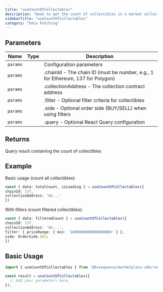 ```yaml
---
title: "useCountOfCollectables"
description: "Hook to get the count of collectibles in a market collection Counts either all collectibles or filtered collectibles based on provided parameters. When filter and side parameters are provided, returns count of filtered collectibles. Otherwise returns count of all collectibles in the collection."
sidebarTitle: "useCountOfCollectables"
category: "Data Fetching"
---
```


## Parameters

| Name | Type | Description |
|------|------|-------------|
| `params` |  | Configuration parameters |
| `params` |  | .chainId - The chain ID (must be number, e.g., 1 for Ethereum, 137 for Polygon) |
| `params` |  | .collectionAddress - The collection contract address |
| `params` |  | .filter - Optional filter criteria for collectibles |
| `params` |  | .side - Optional order side (BUY/SELL) when using filters |
| `params` |  | .query - Optional React Query configuration |

## Returns

Query result containing the count of collectibles

## Example

Basic usage (count all collectibles):
```typescript
const { data: totalCount, isLoading } = useCountOfCollectables({
chainId: 137,
collectionAddress: '0x...'
})
```

With filters (count filtered collectibles):
```typescript
const { data: filteredCount } = useCountOfCollectables({
chainId: 137,
collectionAddress: '0x...',
filter: { priceRange: { min: '1000000000000000000' } },
side: OrderSide.SELL
})
```

## Basic Usage

```typescript
import { useCountOfCollectables } from '@0xsequence/marketplace-sdk/react/hooks';

const result = useCountOfCollectables({
  // Add your parameters here
});
```

